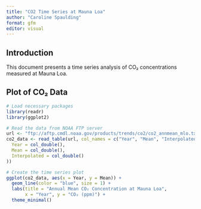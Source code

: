 ```yaml
---
title: "CO2 Time Series at Mauna Loa"
author: "Caroline Spaulding"
format: gfm
editor: visual
---
```


## Introduction

This document presents a time series analysis of CO₂ concentrations measured at Mauna Loa.

## Plot of CO₂ Data

```r
# Load necessary packages
library(readr)
library(ggplot2)

# Read the data from NOAA FTP server
url <- "ftp://aftp.cmdl.noaa.gov/products/trends/co2/co2_annmean_mlo.txt"
co2_data <- read_table(url, col_names = c("Year", "Mean", "Interpolated"), skip = 45, cols(
  Year = col_double(),
  Mean = col_double(),
  Interpolated = col_double()
))

# Create the time series plot
ggplot(co2_data, aes(x = Year, y = Mean)) +
  geom_line(color = "blue", size = 1) +
  labs(title = "Annual Mean CO₂ Concentration at Mauna Loa",
       x = "Year", y = "CO₂ (ppm)") +
  theme_minimal()
```
